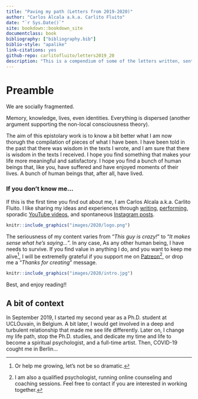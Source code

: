 ```yaml
--- 
title: "Paving my path (Letters from 2019-2020)"
author: "Carlos Alcala a.k.a. Carlito Fluito"
date: "`r Sys.Date()`"
site: bookdown::bookdown_site
documentclass: book
bibliography: ["bibliography.bib"]
biblio-style: "apalike"
link-citations: yes
github-repo: carlitofluito/letters2019_20
description: "This is a compendium of some of the letters written, sent and received between September 2019 and September 2020."
---
```


# Preamble {-#preamble}

We are socially fragmented. 

Memory, knowledge, lives, even identities. Everything is dispersed (another argument supporting the non-local consciousness theory). 

The aim of this epistolary work is to know a bit better what I am now thorugh the compilation of pieces of what I have been. I have been told in the past that there was wisdom in the texts I wrote, and I am sure that there is wisdom in the texts I received. 
I hope you find something that makes your life more meaningful and satisfactory. I hope you find a bunch of human beings that, like you, have suffered and have enjoyed moments of their lives. A bunch of human beings that, after all, have lived.

### If you don't know me... {-#intro}

If this is the first time you find out about me, I am Carlos Alcala a.k.a. Carlito Fluito. I like sharing my ideas and experiences through [writing](www.carlitofluitoideas.com), [performing](www.carlitofluito.com), sporadic [YouTube videos](https://www.youtube.com/channel/UC5Q8igPq_lE1JQNwbjjy7wA), and spontaneous [Instagram posts](https://www.instagram.com/carlitofluito/?hl=en).

```r
knitr::include_graphics("images/2020/logo.png")
```

The seriousness of my content varies from "*This guy is crazy!*" to "*It makes sense what he's saying...*". In any case,  As any other human being, I have needs to survive. If you find value in anything I do, and you want to keep me alive^[Or help me growing, let's not be so dramatic.], I will be extremelly grateful if you support me on [Patreon](https://www.patreon.com/carlitofluito)^[I am also a qualified psychologist, running online counseling and coaching sessions. Feel free to contact if you are interested in working together.], or drop me a "*Thanks for creating*" message. 

```r
knitr::include_graphics("images/2020/intro.jpg")
```

Best, and enjoy reading!!


## A bit of context {-#context}

In September 2019, I started my second year as a Ph.D. student at UCLOuvain, in Belgium. A bit later, I would get involved in a deep and turbulent relationship that made me see life differently. Later on, I change my life path, stop the Ph.D. studies, and dedicate my time and life to become a spiritual psychologist, and a full-time artist. Then, COVID-19 cought me in Berlin...
